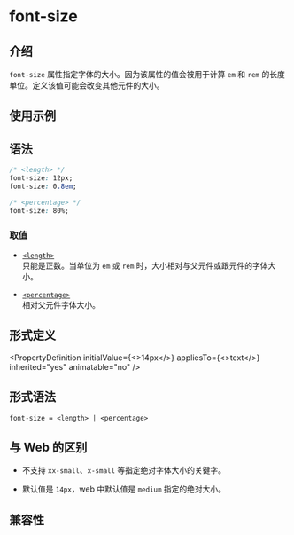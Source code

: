 # font-size

## 介绍

`font-size` 属性指定字体的大小。因为该属性的值会被用于计算 `em` 和 `rem` 的长度单位。定义该值可能会改变其他元件的大小。

## 使用示例


<Go
  example="css-api"
  defaultFile="src/font-size/App.tsx"
  img="https://lf-lynx.tiktok-cdns.com/obj/lynx-artifacts-oss-sg/lynx-website/assets/doc/css/font-size.jpg"
  entry="src/font-size"
  defaultEntryFile="dist/font-size.lynx.bundle"
/>

## 语法

```css
/* <length> */
font-size: 12px;
font-size: 0.8em;

/* <percentage> */
font-size: 80%;
```

### 取值

- [`<length>`](/api/css/data-type/length.mdx) <br/>
  只能是正数。当单位为 `em` 或 `rem` 时，大小相对与父元件或跟元件的字体大小。

- [`<percentage>`](/api/css/data-type/percentage.mdx) <br/>
  相对父元件字体大小。

## 形式定义


<PropertyDefinition
  initialValue={<>14px</>}
  appliesTo={<>text</>}
  inherited="yes"
  animatable="no"
/>

## 形式语法

```
font-size = <length> | <percentage>
```

## 与 Web 的区别

- 不支持 `xx-small`、`x-small` 等指定绝对字体大小的关键字。

- 默认值是 `14px`，web 中默认值是 `medium` 指定的绝对大小。

## 兼容性


<LegacyCompatTable metadata="css/properties/font-size" />
